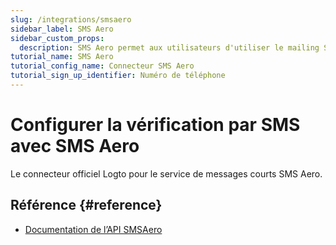 ```yaml
---
slug: /integrations/smsaero
sidebar_label: SMS Aero
sidebar_custom_props:
  description: SMS Aero permet aux utilisateurs d'utiliser le mailing SMS en 5 minutes sans consulter le contrat. Les développeurs disposent d'une API pratique avec des classes accessibles et une assistance par chat 24h/24 et 7j/7.
tutorial_name: SMS Aero
tutorial_config_name: Connecteur SMS Aero
tutorial_sign_up_identifier: Numéro de téléphone
---
```




# Configurer la vérification par SMS avec SMS Aero

Le connecteur officiel Logto pour le service de messages courts SMS Aero.

<GuideTip />

<Integration />

## Référence \{#reference}

- [Documentation de l’API SMSAero](https://smsaero.ru/integration/documentation/api/)

